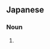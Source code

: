 {{also|徵候}}
==Japanese==
{{ja-kanjitab|ちょう|こう|yomi=on}}

===Noun===
{{ja-noun|ちょうこう}}

# {{alternative form of|兆候|lang=ja}}